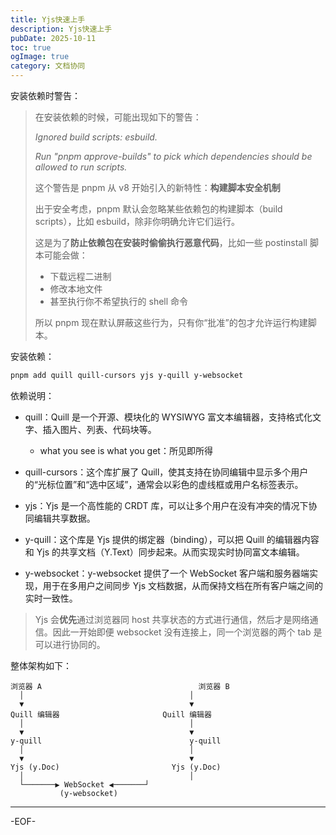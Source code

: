 ```yaml
---
title: Yjs快速上手
description: Yjs快速上手
pubDate: 2025-10-11
toc: true
ogImage: true
category: 文档协同
---
```


安装依赖时警告：

> 在安装依赖的时候，可能出现如下的警告：
>
> _Ignored build scripts: esbuild._
>
> _Run "pnpm approve-builds" to pick which dependencies should be allowed to run scripts._
>
> 这个警告是 pnpm 从 v8 开始引入的新特性：**构建脚本安全机制**
>
> 出于安全考虑，pnpm 默认会忽略某些依赖包的构建脚本（build scripts），比如 esbuild，除非你明确允许它们运行。
>
> 这是为了**防止依赖包在安装时偷偷执行恶意代码**，比如一些 postinstall 脚本可能会做：
>
> - 下载远程二进制
> - 修改本地文件
> - 甚至执行你不希望执行的 shell 命令
>
> 所以 pnpm 现在默认屏蔽这些行为，只有你“批准”的包才允许运行构建脚本。

安装依赖：

```bash
pnpm add quill quill-cursors yjs y-quill y-websocket
```

依赖说明：

- quill：Quill 是一个开源、模块化的 WYSIWYG 富文本编辑器，支持格式化文字、插入图片、列表、代码块等。
  - what you see is what you get：所见即所得

- quill-cursors：这个库扩展了 Quill，使其支持在协同编辑中显示多个用户的“光标位置”和“选中区域”，通常会以彩色的虚线框或用户名标签表示。
- yjs：Yjs 是一个高性能的 CRDT 库，可以让多个用户在没有冲突的情况下协同编辑共享数据。
- y-quill：这个库是 Yjs 提供的绑定器（binding），可以把 Quill 的编辑器内容和 Yjs 的共享文档（Y.Text）同步起来。从而实现实时协同富文本编辑。
- y-websocket：y-websocket 提供了一个 WebSocket 客户端和服务器端实现，用于在多用户之间同步 Yjs 文档数据，从而保持文档在所有客户端之间的实时一致性。

> Yjs 会**优先**通过浏览器同 host 共享状态的方式进行通信，然后才是网络通信。因此一开始即便 websocket 没有连接上，同一个浏览器的两个 tab 是可以进行协同的。

整体架构如下：

```
浏览器 A        							浏览器 B
  │                						│
  ▼                						▼
Quill 编辑器     					Quill 编辑器
  │                						│
  ▼                						▼
y-quill          						y-quill
  │                						│
  ▼                						▼
Yjs (y.Doc)     					Yjs (y.Doc)
  │                						│
  └───────▶ WebSocket ◀───────┘
           (y-websocket)
```

---

-EOF-
